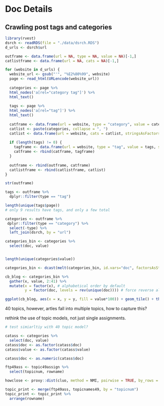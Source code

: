 # Doc Details

## Crawling post tags and categories

```r
library(rvest)
dsrch <- readRDS(file = "./data/dsrch.RDS")
d_urls <- dsrch$url

outframe <- data.frame(url = NA, type = NA, value = NA)[-1,]
catlistframe <- data.frame(url = NA, cats = NA)[-1,]

for (website in d_urls) {
  website_url <- gsub("'", "%E2%80%99", website)
  page <- read_html(URLencode(website_url))
  
  categories <- page %>% 
  html_nodes('a[rel="category tag"]') %>% 
  html_text()
  
  tags <- page %>% 
  html_nodes('a[rel="tag"]') %>% 
  html_text()
  
  catframe <- data.frame(url = website, type = "category", value = categories, stringsAsFactors = FALSE)
  catlist <- paste(categories, collapse = ", ")
  catlist <- data.frame(url = website, cats = catlist, stringsAsFactors = FALSE)
  
  if (length(tags) != 0) {
    tagframe <- data.frame(url = website, type = "tag", value = tags, stringsAsFactors = FALSE)
    catframe <- rbind(catframe, tagframe)
  }
  
  outframe <- rbind(outframe, catframe)
  catlistframe <- rbind(catlistframe, catlist)
}

str(outframe)

tags <- outframe %>% 
  dplyr::filter(type == "tag")

length(unique(tags$page))
# only 9 results have tags, and only a few total

categories <- outframe %>% 
 dplyr::filter(type == "category") %>% 
  select(-type) %>% 
  left_join(dsrch, by = "url")

categories_bin <- categories %>% 
  select(doc, value)


length(unique(categories$value))

categories_bin <- dcast(melt(categories_bin, id.vars="doc", factorsAsStrings=TRUE), doc ~ value, drop=FALSE , fun.aggregate = length, fill = 0)
```


```r
cb_blog <- categories_bin %>% 
  gather(x, value, 2:41) %>% 
  mutate(x = factor(x), # alphabetical order by default
         y = factor(doc, levels = rev(unique(doc)))) # force reverse alphabetical order

ggplot(cb_blog, aes(x = x, y = y, fill = value*100)) + geom_tile() + theme_classic() + guides(fill=F) + scale_fill_gradient(low="white", high="#41cd61") + xlab("Topic") + ylab("Document") + ggtitle("Category Tags") + theme(axis.text.x = element_text(angle =50, hjust = 1))
```

40 topics, however, artles fall into multiple topics, how to capture this?

rethink the use of topic models, not just single assignments.

```r
# test simiarltiy with 40 topic model?

catass <- categories %>% 
  select(doc, value)
catass$doc <- as.factor(catass$doc)
catass$value <- as.factor(catass$value)

catass$doc <- as.numeric(catass$doc)

ftp49ass <- topic49assign %>% 
  select(topicnum, rowname)

howclose <- proxy::dist(cluo, method = NMI, pairwise = TRUE, by_rows = FALSE)

topic_print <- merge(ftp49ass, topicnames49, by = "topicnum")
topic_print <- topic_print %>% 
  arrange(rowname)



```



